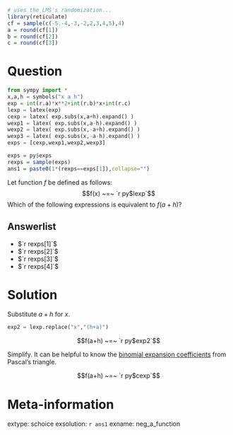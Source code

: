 ```r
# uses the LMS's randomization...
library(reticulate)
cf = sample(c(-5.-4,-3,-2,2,3,4,5),4)
a = round(cf[1])
b = round(cf[2])
c = round(cf[3])
```


Question
========

```python
from sympy import *
x,a,h = symbols("x a h")
exp = int(r.a)*x**2+int(r.b)*x+int(r.c)
lexp = latex(exp)
cexp = latex( exp.subs(x,a+h).expand() )
wexp1 = latex( exp.subs(x,a-h).expand() )
wexp2 = latex( exp.subs(x,-a+h).expand() )
wexp3 = latex( exp.subs(x,-a-h).expand() )
exps = [cexp,wexp1,wexp2,wexp3]
```

```r
exps = py$exps
rexps = sample(exps)
ans1 = paste0(1*(rexps==exps[1]),collapse="")
```

Let function $f$ be defined as follows:
$$f(x) ~=~ `r py$lexp`$$
Which of the following expressions is equivalent to $f(a+h)$?

Answerlist
--------

* $`r rexps[1]`$
* $`r rexps[2]`$
* $`r rexps[3]`$
* $`r rexps[4]`$


Solution
========

Substitute $a+h$ for $x$.

```python
exp2 = lexp.replace("x","(h+a)")
```

$$f(a+h) ~=~ `r py$exp2`$$

Simplify. It can be helpful to know the [binomial expansion coefficients](https://en.wikipedia.org/wiki/Binomial_theorem){target="_blank"} from Pascal's triangle.

$$f(a+h) ~=~ `r py$cexp`$$


Meta-information
============
extype: schoice
exsolution: `r ans1`
exname: neg_a_function